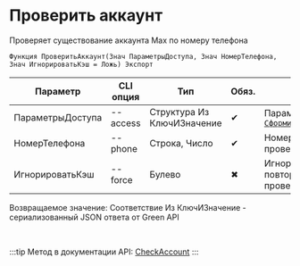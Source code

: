 ﻿---
sidebar_position: 11
description: Проверить аккаунт и другие функции для работы с Green Max в Открытом пакете интеграций - бесплатной open-source библиотеке интеграций для 1С:Предприятие 8, OneScript и CLI
keywords: [1C, 1С, 1С:Предприятие, 1С:Предприятие 8.3, API, Интеграция, Сервисы, Обмен, OneScript, CLI, Green Max]
---


# Проверить аккаунт
 Проверяет существование аккаунта Max по номеру телефона



`Функция ПроверитьАккаунт(Знач ПараметрыДоступа, Знач НомерТелефона, Знач ИгнорироватьКэш = Ложь) Экспорт`

  | Параметр | CLI опция | Тип | Обяз. | Назначение |
  |-|-|-|-|-|
  | ПараметрыДоступа | --access | Структура Из КлючИЗначение | &#x2714; | Параметры доступа. См. [`СформироватьПараметрыДоступа`](/docs/GreenMax/Account/Form-access-parameters) |
  | НомерТелефона | --phone | Строка, Число | &#x2714; | Номер телефона для проверки без знака + |
  | ИгнорироватьКэш | --force | Булево | &#x2716; | Игнорировать кэш при повторном запросе проверки |

  
  Возвращаемое значение:   Соответствие Из КлючИЗначение - сериализованный JSON ответа от Green API

<br/>

:::tip
Метод в документации API: [CheckAccount](https://green-api.com/v3/docs/api/account/CheckAccount/)
:::
<br/>



    




